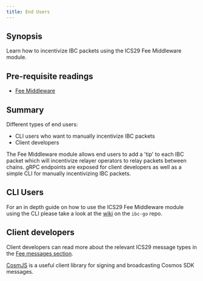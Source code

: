 ```yaml
---
title: End Users
---
```


## Synopsis

Learn how to incentivize IBC packets using the ICS29 Fee Middleware module.

## Pre-requisite readings

- [Fee Middleware](/docs/ibc/v4.6.x/middleware/ics29-fee/overview)

## Summary

Different types of end users:

- CLI users who want to manually incentivize IBC packets
- Client developers

The Fee Middleware module allows end users to add a 'tip' to each IBC packet which will incentivize relayer operators to relay packets between chains. gRPC endpoints are exposed for client developers as well as a simple CLI for manually incentivizing IBC packets.

## CLI Users

For an in depth guide on how to use the ICS29 Fee Middleware module using the CLI please take a look at the [wiki](https://github.com/cosmos/ibc-go/wiki/Fee-enabled-fungible-token-transfers#asynchronous-incentivization-of-a-fungible-token-transfer) on the `ibc-go` repo.

## Client developers

Client developers can read more about the relevant ICS29 message types in the [Fee messages section](/docs/ibc/v4.6.x/middleware/ics29-fee/msgs).

[CosmJS](https://github.com/cosmos/cosmjs) is a useful client library for signing and broadcasting Cosmos SDK messages.
